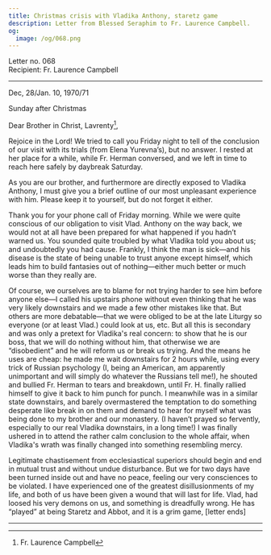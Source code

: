 ```yaml
---
title: Christmas crisis with Vladika Anthony, staretz game
description: Letter from Blessed Seraphim to Fr. Laurence Campbell.
og:
  image: /og/068.png
---
```


<div style={{textAlign:'right', fontFamily:'monospace'}}>Letter no. 068</div>
<div style={{textAlign:'left', fontFamily:'monospace'}}>Recipient: Fr. Laurence Campbell</div>

---

Dec, 28/Jan. 10, 1970/71

Sunday after Christmas

Dear Brother in Christ, Lavrenty[^1],

Rejoice in the Lord! We tried to call you Friday night to tell of the conclusion of our visit with its trials (from Elena Yurevna’s), but no answer. I rested at her place for a while, while Fr. Herman conversed, and we left in time to reach here safely by daybreak Saturday.

As you are our brother, and furthermore are directly exposed to Vladika Anthony, I must give you a brief outline of our most unpleasant experience with him. Please keep it to yourself, but do not forget it either.

Thank you for your phone call of Friday morning. While we were quite conscious of our obligation to visit Vlad. Anthony on the way back, we would not at all have been prepared for what happened if you hadn’t warned us. You sounded quite troubled by what Vladika told you about us; and undoubtedly you had cause. Frankly, I think the man is sick—and his disease is the state of being unable to trust anyone except himself, which leads him to build fantasies out of nothing—either much better or much worse than they really are.

Of course, we ourselves are to blame for not trying harder to see him before anyone else—I called his upstairs phone without even thinking that he was very likely downstairs and we made a few other mistakes like that. But others are more debatable—that we were obliged to be at the late Liturgy so everyone (or at least Vlad.) could look at us, etc. But all this is secondary and was only a pretext for Vladika's real concern: to show that he is our boss, that we will do nothing without him, that otherwise we are “disobedient” and he will reform us or break us trying. And the means he uses are cheap: he made me wait downstairs for 2 hours while, using every trick of Russian psychology (I, being an American, am apparently unimportant and will simply do whatever the Russians tell me!), he shouted and bullied Fr. Herman to tears and breakdown, until Fr. H. finally rallied himself to give it back to him punch for punch. I meanwhile was in a similar state downstairs, and barely overmastered the temptation to do something desperate like break in on them and demand to hear for myself what was being done to my brother and our monastery. (I haven’t prayed so fervently, especially to our real Vladika downstairs, in a long time!) I was finally ushered in to attend the rather calm conclusion to the whole affair, when Vladika's wrath was finally changed into something resembling mercy.

Legitimate chastisement from ecclesiastical superiors should begin and end in mutual trust and without undue disturbance. But we for two days have been turned inside out and have no peace, feeling our very consciences to be violated. I have experienced one of the greatest disillusionments of my life, and both of us have been given a wound that will last for life. Vlad, had loosed his very demons on us, and something is dreadfully wrong. He has “played” at being Staretz and Abbot, and it is a grim game, [letter ends]

---

[^1]: Fr. Laurence Campbell